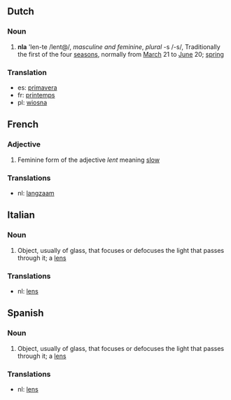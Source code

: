 ==Dutch==
===Noun===
#'''nla''' 'len-te /lent@/, ''masculine and feminine'', ''plural'' -s /-s/,  Traditionally the first of the four [[season]]s, normally from [[March]] 21 to [[June]] 20; [[spring]]
===Translation===
*es: [[primavera]]
*fr: [[printemps]]
*pl: [[wiosna]]
==French==
===Adjective===
#Feminine form of the adjective ''lent'' meaning [[slow]]
===Translations===
*nl: [[langzaam]] 
==Italian==
===Noun===
#Object, usually of glass, that focuses or defocuses the light that passes through it; a [[lens]]
===Translations===
*nl: [[lens]] 
==Spanish==
===Noun===
#Object, usually of glass, that focuses or defocuses the light that passes through it; a [[lens]]
===Translations===
*nl: [[lens]]